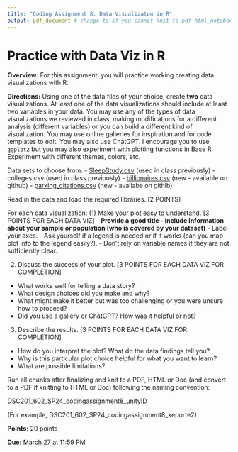 ```yaml
---
title: "Coding Assignment 8: Data Visualizaton in R"
output: pdf_document # change to if you cannot knit to pdf html_notebook
---
```


# Practice with Data Viz in R

**Overview:** For this assignment, you will practice working creating data visualizations with R. 

**Directions:** Using one of the data files of your choice, create **two** data visualizations. At least one of the data visualizations should include at least two variables in your data. You may use any of the types of data visualizations we reviewed in class, making modifications for a different analysis (different variables) or you can build a different kind of visualization. You may use online galleries for inspiration and for code templates to edit. You may also use ChatGPT. I encourage you to use `ggplot2` but you may also experiment with plotting functions in Base R. Experiment with different themes, colors, etc. 

Data sets to choose from:
- [SleepStudy.csv](https://www.rdocumentation.org/packages/Lock5withR/versions/1.2.2/topics/SleepStudy) (used in class previously)
- colleges.csv (used in class previously)
- [billionaires.csv](https://corgis-edu.github.io/corgis/csv/billionaires/) (new - available on github)
- [parking_citations.csv](https://corgis-edu.github.io/corgis/csv/parking_citations/) (new - availabe on githib)

Read in the data and load the required libraries. [2 POINTS]

For each data visualization: 
(1) Make your plot easy to understand. [3 POINTS FOR EACH DATA VIZ]
- **Provide a good title - include information about your sample or population (who is covered by your dataset)**
- Label your axes.
- Ask yourself if a legend is needed or if it works (can you map plot info to the legend easily?).
- Don't rely on variable names if they are not sufficiently clear.

(2) Discuss the success of your plot. [3 POINTS FOR EACH DATA VIZ FOR COMPLETION]
- What works well for telling a data story? 
- What design choices did you make and why? 
- What might make it better but was too challenging or you were unsure how to proceed? 
- Did you use a gallery or ChatGPT? How was it helpful or not? 

(3) Describe the results. [3 POINTS FOR EACH DATA VIZ FOR COMPLETION]
- How do you interpret the plot? What do the data findings tell you? 
- Why is this particular plot choice helpful for what you want to learn? 
- What are possible limitations? 

Run all chunks after finalizing and knit to a PDF, HTML or Doc (and convert to a PDF if knitting to HTML or Doc) following the naming convention:

DSC201_602_SP24_codingassignment8_unityID

(For example, DSC201_602_SP24_codingassignment8_keporte2)


**Points:** 20 points

**Due:** March 27 at 11:59 PM 
